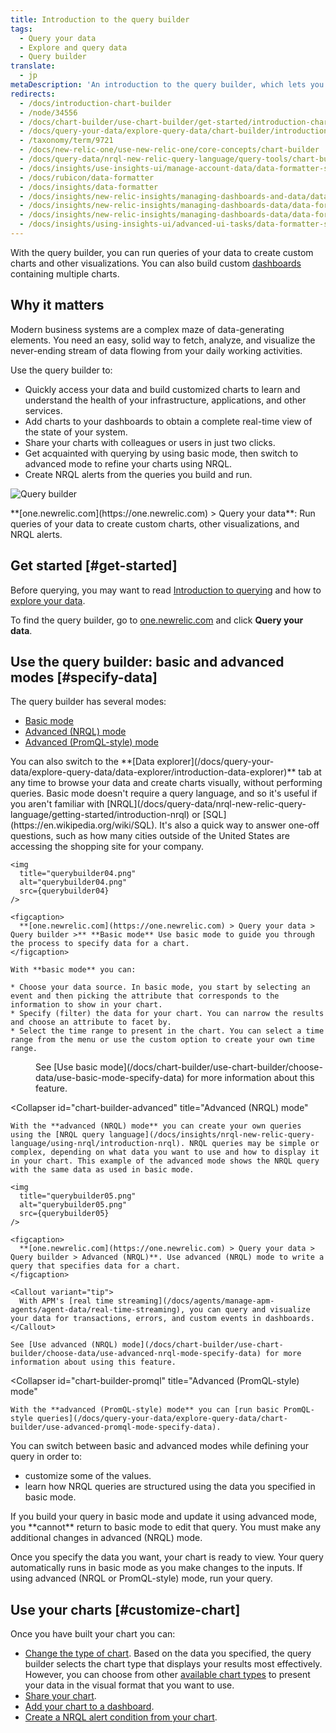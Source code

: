 ```yaml
---
title: Introduction to the query builder
tags:
  - Query your data
  - Explore and query data
  - Query builder
translate:
  - jp
metaDescription: 'An introduction to the query builder, which lets you run custom queries of your data, build charts and other visualizations, and share charts with others.'
redirects:
  - /docs/introduction-chart-builder
  - /node/34556
  - /docs/chart-builder/use-chart-builder/get-started/introduction-chart-builder
  - /docs/query-your-data/explore-query-data/chart-builder/introduction-query-builder
  - /taxonomy/term/9721
  - /docs/new-relic-one/use-new-relic-one/core-concepts/chart-builder
  - /docs/query-data/nrql-new-relic-query-language/query-tools/chart-builder-create-query-visualizations
  - /docs/insights/use-insights-ui/manage-account-data/data-formatter-set-default-formats-numeric-values
  - /docs/rubicon/data-formatter
  - /docs/insights/data-formatter
  - /docs/insights/new-relic-insights/managing-dashboards-and-data/data-formatter
  - /docs/insights/new-relic-insights/managing-dashboards-data/data-formatter
  - /docs/insights/new-relic-insights/managing-dashboards-data/data-formatter-setting-default-formats-numeric-values
  - /docs/insights/using-insights-ui/advanced-ui-tasks/data-formatter-set-default-formats-numeric-values
---
```





With the query builder, you can run queries of your data to create custom charts and other visualizations. You can also build custom [dashboards](/docs/dashboards/manage-your-dashboard/manage-your-dashboard#dash-create-chart) containing multiple charts.

## Why it matters

Modern business systems are a complex maze of data-generating elements. You need an easy, solid way to fetch, analyze, and visualize the never-ending stream of data flowing from your daily working activities.

Use the query builder to:

* Quickly access your data and build customized charts to learn and understand the health of your infrastructure, applications, and other services.
* Add charts to your dashboards to obtain a complete real-time view of the state of your system.
* Share your charts with colleagues or users in just two clicks.
* Get acquainted with querying by using basic mode, then switch to advanced mode to refine your charts using NRQL.
* Create NRQL alerts from the queries you build and run.

<img
  title="Query builder"
  alt="Query builder"
  src={introQueryBuilder}
/>
<figcaption>**[one.newrelic.com](https://one.newrelic.com) > Query your data**: Run queries of your data to create custom charts, other visualizations, and NRQL alerts.</figcaption>

## Get started [#get-started]

Before querying, you may want to read [Introduction to querying](/docs/telemetry-data-platform/ingest-manage-data/understand-data/introduction-querying-new-relic-data/) and how to [explore your data](/docs/query-your-data/explore-query-data/explore-data/introduction-data-explorer/).

To find the query builder, go to [one.newrelic.com](https://one.newrelic.com) and click **Query your data**.

## Use the query builder: basic and advanced modes [#specify-data]

The query builder has several modes:

* [Basic mode](/docs/chart-builder/use-chart-builder/choose-data/use-basic-mode-specify-data)
* [Advanced (NRQL) mode](/docs/chart-builder/use-chart-builder/choose-data/use-advanced-nrql-mode-specify-data)
* [Advanced (PromQL-style) mode](#chart-builder-promql)

<Callout variant="tip">
  You can also switch to the **[Data explorer](/docs/query-your-data/explore-query-data/data-explorer/introduction-data-explorer)** tab at any time to browse your data and create charts visually, without performing queries.
</Callout>

<CollapserGroup>
  <Collapser
    id="chart-builder-basic"
    title="Basic mode"
  >
    Basic mode doesn't require a query language, and so it's useful if you aren't familiar with [NRQL](/docs/query-data/nrql-new-relic-query-language/getting-started/introduction-nrql) or [SQL](https://en.wikipedia.org/wiki/SQL). It's also a quick way to answer one-off questions, such as how many cities outside of the United States are accessing the shopping site for your company.

    <img
      title="querybuilder04.png"
      alt="querybuilder04.png"
      src={querybuilder04}
    />

    <figcaption>
      **[one.newrelic.com](https://one.newrelic.com) > Query your data > Query builder >** **Basic mode** Use basic mode to guide you through the process to specify data for a chart.
    </figcaption>

    With **basic mode** you can:

    * Choose your data source. In basic mode, you start by selecting an event and then picking the attribute that corresponds to the information to show in your chart.
    * Specify (filter) the data for your chart. You can narrow the results and choose an attribute to facet by.
    * Select the time range to present in the chart. You can select a time range from the menu or use the custom option to create your own time range.
  </Collapser>

  <dd>
    See [Use basic mode](/docs/chart-builder/use-chart-builder/choose-data/use-basic-mode-specify-data) for more information about this feature.
  </dd>

  <Collapser
    id="chart-builder-advanced"
    title="Advanced (NRQL) mode"
  >
    With the **advanced (NRQL) mode** you can create your own queries using the [NRQL query language](/docs/insights/nrql-new-relic-query-language/using-nrql/introduction-nrql). NRQL queries may be simple or complex, depending on what data you want to use and how to display it in your chart. This example of the advanced mode shows the NRQL query with the same data as used in basic mode.

    <img
      title="querybuilder05.png"
      alt="querybuilder05.png"
      src={querybuilder05}
    />

    <figcaption>
      **[one.newrelic.com](https://one.newrelic.com) > Query your data > Query builder > Advanced (NRQL)**. Use advanced (NRQL) mode to write a query that specifies data for a chart.
    </figcaption>

    <Callout variant="tip">
      With APM's [real time streaming](/docs/agents/manage-apm-agents/agent-data/real-time-streaming), you can query and visualize your data for transactions, errors, and custom events in dashboards.
    </Callout>

    See [Use advanced (NRQL) mode](/docs/chart-builder/use-chart-builder/choose-data/use-advanced-nrql-mode-specify-data) for more information about using this feature.
  </Collapser>

  <Collapser
    id="chart-builder-promql"
    title="Advanced (PromQL-style) mode"
  >
    With the **advanced (PromQL-style) mode** you can [run basic PromQL-style queries](/docs/query-your-data/explore-query-data/chart-builder/use-advanced-promql-mode-specify-data).
  </Collapser>
</CollapserGroup>

You can switch between basic and advanced modes while defining your query in order to:

* customize some of the values.
* learn how NRQL queries are structured using the data you specified in basic mode.

<Callout variant="important">
  If you build your query in basic mode and update it using advanced mode, you **cannot** return to basic mode to edit that query. You must make any additional changes in advanced (NRQL) mode.
</Callout>

Once you specify the data you want, your chart is ready to view. Your query automatically runs in basic mode as you make changes to the inputs. If using advanced (NRQL or PromQL-style) mode, run your query.

## Use your charts [#customize-chart]

Once you have built your chart you can:

* [Change the type of chart](/docs/chart-builder/use-chart-builder/use-charts/use-your-charts#change-appearance). Based on the data you specified, the query builder selects the chart type that displays your results most effectively. However, you can choose from other [available chart types](/docs/insights/use-insights-ui/manage-dashboards/insights-chart-types) to present your data in the visual format that you want to use.
* [Share your chart](/docs/chart-builder/use-chart-builder/use-charts/use-your-charts#share-charts).
* [Add your chart to a dashboard](/docs/chart-builder/use-chart-builder/use-charts/use-your-charts#add-to-dashboard).
* [Create a NRQL alert condition from your chart](/docs/alerts-applied-intelligence/new-relic-alerts/alert-conditions/create-nrql-alert-conditions/#create-chart).
